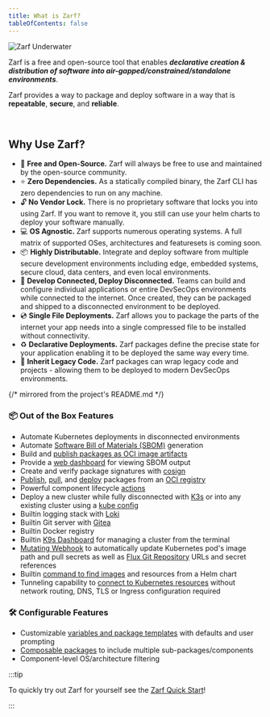```yaml
---
title: What is Zarf?
tableOfContents: false
---
```



![Zarf Underwater](../../assets/zarf-underwater-behind-rock.svg)

Zarf is a free and open-source tool that enables _**declarative creation & distribution of software into air-gapped/constrained/standalone environments**_.

Zarf provides a way to package and deploy software in a way that is **repeatable**, **secure**, and **reliable**.

<br />

<LinkCard title="Getting Started with Zarf" href="/getting-started/install" />

## Why Use Zarf?

- 💸 **Free and Open-Source.** Zarf will always be free to use and maintained by the open-source community.
- ⭐️ **Zero Dependencies.** As a statically compiled binary, the Zarf CLI has zero dependencies to run on any machine.
- 🔓 **No Vendor Lock.** There is no proprietary software that locks you into using Zarf. If you want to remove it, you still can use your helm charts to deploy your software manually.
- 💻 **OS Agnostic.** Zarf supports numerous operating systems. A full matrix of supported OSes, architectures and featuresets is coming soon.
- 📦 **Highly Distributable.** Integrate and deploy software from multiple secure development environments including edge, embedded systems, secure cloud, data centers, and even local environments.
- 🚀 **Develop Connected, Deploy Disconnected.** Teams can build and configure individual applications or entire DevSecOps environments while connected to the internet. Once created, they can be packaged and shipped to a disconnected environment to be deployed.
- 💿 **Single File Deployments.** Zarf allows you to package the parts of the internet your app needs into a single compressed file to be installed without connectivity.
- ♻️ **Declarative Deployments.** Zarf packages define the precise state for your application enabling it to be deployed the same way every time.
- 🦖 **Inherit Legacy Code.** Zarf packages can wrap legacy code and projects - allowing them to be deployed to modern DevSecOps environments.

{/* mirrored from the project's README.md */}

### 📦 Out of the Box Features

- Automate Kubernetes deployments in disconnected environments
- Automate [Software Bill of Materials (SBOM)](./3-create-a-zarf-package/6-package-sboms.md) generation
- Build and [publish packages as OCI image artifacts](./5-zarf-tutorials/7-publish-and-deploy.md)
- Provide a [web dashboard](./4-deploy-a-zarf-package/4-view-sboms.md) for viewing SBOM output
- Create and verify package signatures with [cosign](https://github.com/sigstore/cosign)
- [Publish](./2-the-zarf-cli/100-cli-commands/zarf_package_publish.md), [pull](./2-the-zarf-cli/100-cli-commands/zarf_package_pull.md), and [deploy](./2-the-zarf-cli/100-cli-commands/zarf_package_deploy.md) packages from an [OCI registry](https://opencontainers.org/)
- Powerful component lifecycle [actions](./3-create-a-zarf-package/7-component-actions.md)
- Deploy a new cluster while fully disconnected with [K3s](https://k3s.io/) or into any existing cluster using a [kube config](https://kubernetes.io/docs/concepts/configuration/organize-cluster-access-kubeconfig/)
- Builtin logging stack with [Loki](https://grafana.com/oss/loki/)
- Builtin Git server with [Gitea](https://gitea.com/)
- Builtin Docker registry
- Builtin [K9s Dashboard](https://k9scli.io/) for managing a cluster from the terminal
- [Mutating Webhook](adr/0005-mutating-webhook.md) to automatically update Kubernetes pod's image path and pull secrets as well as [Flux Git Repository](https://fluxcd.io/docs/components/source/gitrepositories/) URLs and secret references
- Builtin [command to find images](./2-the-zarf-cli/100-cli-commands/zarf_dev_find-images.md) and resources from a Helm chart
- Tunneling capability to [connect to Kubernetes resources](./2-the-zarf-cli/100-cli-commands/zarf_connect.md) without network routing, DNS, TLS or Ingress configuration required

### 🛠️ Configurable Features

- Customizable [variables and package templates](/ref/examples/variables/) with defaults and user prompting
- [Composable packages](/ref/components/#component-imports) to include multiple sub-packages/components
- Component-level OS/architecture filtering

:::tip

To quickly try out Zarf for yourself see the [Zarf Quick Start](/getting-started)!

:::
